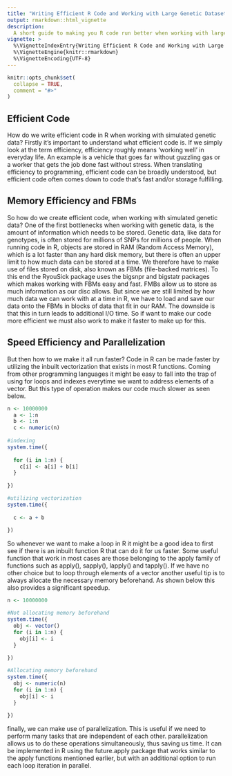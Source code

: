 ```yaml
---
title: "Writing Efficient R Code and Working with Large Genetic Datasets"
output: rmarkdown::html_vignette
description:
  A short guide to making you R code run better when working with large genetic datsets.
vignette: >
  %\VignetteIndexEntry{Writing Efficient R Code and Working with Large Genetic Datasets}
  %\VignetteEngine{knitr::rmarkdown}
  %\VignetteEncoding{UTF-8}
---
```


```r
knitr::opts_chunk$set(
  collapse = TRUE,
  comment = "#>"
)
```

## Efficient Code
How do we write efficient code in R when working with simulated genetic data? 
Firstly it's important to understand what efficient code is. If we simply look at the term efficiency, efficiency roughly means ‘working well’ in everyday life. An example is a vehicle that goes far without guzzling gas or a worker that gets the job done fast without stress. When translating efficiency to programming, efficient code can be broadly understood, but efficient code often comes down to code that’s fast and/or storage fulfilling. 

## Memory Efficiency and FBMs
So how do we create efficient code, when working with simulated genetic data?  One of the first bottlenecks when working with genetic data, is the amount of information which needs to be stored.  Genetic data, like data for genotypes, is often stored for millions of SNPs for millions of people. When running code in R, objects are stored in RAM (Random Access Memory), which is a lot faster than any hard disk memory, but there is often an upper limit to how much data can be stored at a time. We therefore have to make use of files stored on disk, also known as FBMs (file-backed matrices). To this end the RyouSick package uses the bigsnpr and bigstatr packages which makes working with FBMs easy and fast. FMBs allow us to store as much information as our disc allows. But since we are still limited by how much data we can work with at a time in R, we have to load and save our data onto the FBMs in blocks of data that fit in our RAM. The downside is that this in turn leads to additional I/O time. So if want to make our code more efficient we must also work to make it faster to make up for this. 

## Speed Efficiency and Parallelization
But then how to we make it all run faster? Code in R can be made faster by utilizing the inbuilt vectorization that exists in most R functions. Coming from other programming languages it might be easy to fall into the trap of using for loops and indexes everytime we want to address elements of a vector. But this type of operation makes our code much slower as seen below.
```r

n <- 10000000
  a <- 1:n
  b <- 1:n
  c <- numeric(n)
  
#indexing
system.time({
  
  for (i in 1:n) {
    c[i] <- a[i] + b[i]
  }
 
})

#utilizing vectorization 
system.time({
  
  c <- a + b
 
})


```





So whenever we want to make a loop in R it might be a good idea to first see if there is an inbuilt function R that can do it for us faster. Some useful function that work in most cases are those belonging to the apply family of functions such as apply(), sapply(), lapply() and tapply().
If we have no other choice but to loop through elements of a vector another useful tip is to always allocate the necessary memory beforehand. As shown below this also provides a significant speedup. 

```r
n <- 10000000

#Not allocating memory beforehand
system.time({
  obj <- vector()
  for (i in 1:n) {
    obj[i] <- i
  }
 
})

#Allocating memory beforehand
system.time({
  obj <- numeric(n)
  for (i in 1:n) {
    obj[i] <- i
  }
 
})

```



finally, we can make use of parallelization. This is useful if we need to perform many tasks that are independent of each other. parallelization allows us to do these operations simultaneously, thus saving us time. It can be implemented in R using the future.apply package that works similar to the apply functions  mentioned earlier, but with an additional option to run each loop iteration in parallel. 

